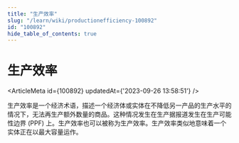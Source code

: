 ```yaml
---
title: "生产效率"
slug: "/learn/wiki/productionefficiency-100892"
id: "100892"
hide_table_of_contents: true
---
```



# 生产效率

<ArticleMeta id={100892} updatedAt={'2023-09-26 13:58:51'} />
<div className='border-solid border-b border-t-0 my-4 border-[var(--ifm-color-gray-300)]' />

生产效率是一个经济术语，描述一个经济体或实体在不降低另一产品的生产水平的情况下，无法再生产额外数量的商品。这种情况发生在生产据报道发生在生产可能性边界 (PPF) 上。生产效率也可以被称为生产效率。生产效率类似地意味着一个实体正在以最大容量运作。

